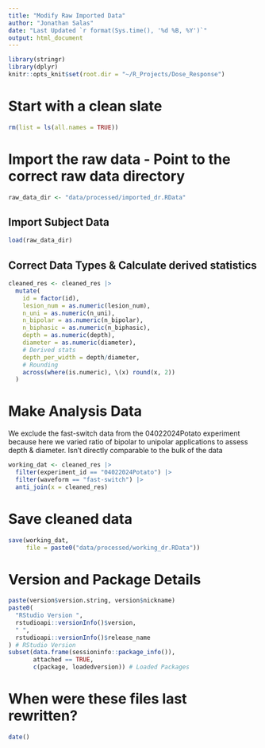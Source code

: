 ```yaml
---
title: "Modify Raw Imported Data"
author: "Jonathan Salas"
date: "Last Updated `r format(Sys.time(), '%d %B, %Y')`"
output: html_document
---
```


```r
library(stringr)
library(dplyr)
knitr::opts_knit$set(root.dir = "~/R_Projects/Dose_Response")
```

# Start with a clean slate

```r
rm(list = ls(all.names = TRUE))
```

# Import the raw data - Point to the correct raw data directory

```r
raw_data_dir <- "data/processed/imported_dr.RData"
```


## Import Subject Data
```r
load(raw_data_dir)
```

## Correct Data Types & Calculate derived statistics

```r
cleaned_res <- cleaned_res |>
  mutate(
    id = factor(id),
    lesion_num = as.numeric(lesion_num),
    n_uni = as.numeric(n_uni),
    n_bipolar = as.numeric(n_bipolar),
    n_biphasic = as.numeric(n_biphasic),
    depth = as.numeric(depth),
    diameter = as.numeric(diameter),
    # Derived stats
    depth_per_width = depth/diameter,
    # Rounding
    across(where(is.numeric), \(x) round(x, 2))
  ) 
```

# Make Analysis Data
 
We exclude the fast-switch data from the 04022024Potato experiment because here we varied ratio of bipolar to unipolar applications to assess depth & diameter. Isn't directly comparable to the bulk of the data

```r
working_dat <- cleaned_res |>
  filter(experiment_id == "04022024Potato") |> 
  filter(waveform == "fast-switch") |>
  anti_join(x = cleaned_res)
```

# Save cleaned data

```r
save(working_dat, 
     file = paste0("data/processed/working_dr.RData"))
```

# Version and Package Details

```r
paste(version$version.string, version$nickname)
paste0(
  "RStudio Version ",
  rstudioapi::versionInfo()$version,
  " ",
  rstudioapi::versionInfo()$release_name
) # RStudio Version
subset(data.frame(sessioninfo::package_info()),
       attached == TRUE,
       c(package, loadedversion)) # Loaded Packages
```

# When were these files last rewritten?

```r
date()
```
